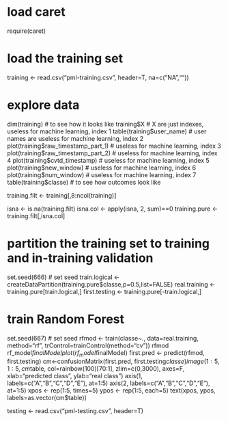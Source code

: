 # load caret
require(caret)

# load the training set
training <- read.csv("pml-training.csv", header=T, na=c("NA",""))

# explore data
dim(training)                       # to see how it looks like
training$X                          # X are just indexes, useless for machine learning, index 1
table(training$user_name)           # user names are useless for machine learning, index 2
plot(training$raw_timestamp_part_1) # useless for machine learning, index 3
plot(training$raw_timestamp_part_2) # useless for machine learning, index 4
plot(training$cvtd_timestamp)       # useless for machine learning, index 5
plot(training$new_window)           # useless for machine learning, index 6
plot(training$num_window)           # useless for machine learning, index 7
table(training$classe)              # to see how outcomes look like

training.filt <- training[,8:ncol(training)]

isna <- is.na(training.filt)
isna.col <- apply(isna, 2, sum)==0
training.pure <- training.filt[,isna.col]

# partition the training set to training and in-training validation
set.seed(666)                       # set seed
train.logical <-createDataPartition(training.pure$classe,p=0.5,list=FALSE)
real.training <- training.pure[train.logical,]
first.testing <- training.pure[-train.logical,]

# train Random Forest
set.seed(667)                       # set seed
rfmod <- train(classe~., data=real.training,
               method="rf", trControl=trainControl(method="cv"))
rfmod
rf_model$finalModel
plot(rf_model$finalModel)
first.pred <- predict(rfmod, first.testing)
cm<-confusionMatrix(first.pred, first.testing$classe)
image(1:5, 1:5, cm$table, col=rainbow(100)[70:1], zlim=c(0,3000),
      axes=F, xlab="predicted class", ylab="real class")
axis(1, labels=c("A","B","C","D","E"), at=1:5)
axis(2, labels=c("A","B","C","D","E"), at=1:5)
xpos <- rep(1:5, times=5)
ypos <- rep(1:5, each=5)
text(xpos, ypos, labels=as.vector(cm$table))

testing <- read.csv("pml-testing.csv", header=T)
